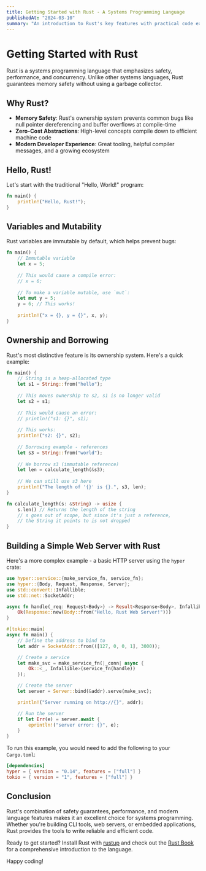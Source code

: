 ```yaml
---
title: Getting Started with Rust - A Systems Programming Language
publishedAt: "2024-03-10"
summary: "An introduction to Rust's key features with practical code examples"
---
```


# Getting Started with Rust

Rust is a systems programming language that emphasizes safety, performance, and concurrency. Unlike other systems languages, Rust guarantees memory safety without using a garbage collector.

## Why Rust?

- **Memory Safety**: Rust's ownership system prevents common bugs like null pointer dereferencing and buffer overflows at compile-time
- **Zero-Cost Abstractions**: High-level concepts compile down to efficient machine code
- **Modern Developer Experience**: Great tooling, helpful compiler messages, and a growing ecosystem


## Hello, Rust!

Let's start with the traditional "Hello, World!" program:

```rust
fn main() {
    println!("Hello, Rust!");
}
```

## Variables and Mutability

Rust variables are immutable by default, which helps prevent bugs:

```rust
fn main() {
    // Immutable variable
    let x = 5;
    
    // This would cause a compile error:
    // x = 6;
    
    // To make a variable mutable, use `mut`:
    let mut y = 5;
    y = 6; // This works!
    
    println!("x = {}, y = {}", x, y);
}
```

## Ownership and Borrowing

Rust's most distinctive feature is its ownership system. Here's a quick example:

```rust
fn main() {
    // String is a heap-allocated type
    let s1 = String::from("hello");
    
    // This moves ownership to s2, s1 is no longer valid
    let s2 = s1;
    
    // This would cause an error:
    // println!("s1: {}", s1);
    
    // This works:
    println!("s2: {}", s2);
    
    // Borrowing example - references
    let s3 = String::from("world");
    
    // We borrow s3 (immutable reference)
    let len = calculate_length(&s3);
    
    // We can still use s3 here
    println!("The length of '{}' is {}.", s3, len);
}

fn calculate_length(s: &String) -> usize {
    s.len() // Returns the length of the string
    // s goes out of scope, but since it's just a reference,
    // the String it points to is not dropped
}
```

## Building a Simple Web Server with Rust

Here's a more complex example - a basic HTTP server using the `hyper` crate:

```rust
use hyper::service::{make_service_fn, service_fn};
use hyper::{Body, Request, Response, Server};
use std::convert::Infallible;
use std::net::SocketAddr;

async fn handle(_req: Request<Body>) -> Result<Response<Body>, Infallible> {
    Ok(Response::new(Body::from("Hello, Rust Web Server!")))
}

#[tokio::main]
async fn main() {
    // Define the address to bind to
    let addr = SocketAddr::from(([127, 0, 0, 1], 3000));

    // Create a service
    let make_svc = make_service_fn(|_conn| async {
        Ok::<_, Infallible>(service_fn(handle))
    });

    // Create the server
    let server = Server::bind(&addr).serve(make_svc);

    println!("Server running on http://{}", addr);

    // Run the server
    if let Err(e) = server.await {
        eprintln!("server error: {}", e);
    }
}
```

To run this example, you would need to add the following to your `Cargo.toml`:

```toml
[dependencies]
hyper = { version = "0.14", features = ["full"] }
tokio = { version = "1", features = ["full"] }
```

## Conclusion

Rust's combination of safety guarantees, performance, and modern language features makes it an excellent choice for systems programming. Whether you're building CLI tools, web servers, or embedded applications, Rust provides the tools to write reliable and efficient code.

Ready to get started? Install Rust with [rustup](https://rustup.rs/) and check out the [Rust Book](https://doc.rust-lang.org/book/) for a comprehensive introduction to the language.

Happy coding!